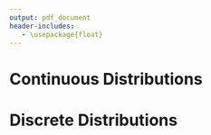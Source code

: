 ```yaml
---
output: pdf_document
header-includes:
   - \usepackage{float}
---
```


# Continuous Distributions

\begin{table}[H]
\begin{tabular}{l l l l l}
\hline
Distribution & pdf & Mean & Variance & \texttt{R} function \\
\hline
Beta$(\alpha, \beta)$ & $\frac{\Gamma(\alpha + \beta)}{\Gamma(\alpha)\Gamma(\beta)}x^{\alpha - 1}(1 - x)^{\beta - 1}; x \in [0, 1]; \alpha > 0, \beta > 0$ & $\frac{\alpha}{\alpha + \beta}$ & $\frac{\alpha\beta}{(\alpha + \beta)^2(\alpha + \beta + 1)}$ & \texttt{rbeta}\\[10pt]
Gamma$(\alpha, \beta)$ & $\frac{\beta^\alpha}{\Gamma(\alpha)}x^{\alpha - 1}e^{-\beta x}; x > 0; \alpha > 0; \beta > 0$& $\frac{\alpha}{\beta}$& $\frac{\alpha}{\beta^2}$& \texttt{rgamma}\\[10pt]
Exponential$(\lambda)$ & $\lambda e^{-\lambda x}; x \ge 0; \lambda > 0$& $\frac{1}{\lambda}$ & $\frac{1}{\lambda^2}$ & \texttt{rexp}\\[10pt]
Normal$(\mu, \sigma^2)$ & $\frac{1}{\sqrt{2\pi\sigma^2}}e^{-\frac{(x - \mu)^2}{2\sigma^2}}; x \in \mathbb{R}; \mu \in \mathbb{R}; \sigma^2 > 0$& $\mu$& $\sigma^2$& \texttt{rnorm}\\[10pt]
Uniform$(a, b)$ & $\frac{1}{b - a}; x \in [a, b]; -\infty < a < b < \infty$& $\frac{1}{2}(a + b)$& $\frac{1}{12}(b - a)^2$& \texttt{runif}\\[10pt]
\end{tabular}
\end{table}

# Discrete Distributions

\begin{table}[H]
\begin{tabular}{l l l l l}
\hline
Distribution & pmf & Mean & Variance & \texttt{R} function \\
\hline
Bernoulli$(p)$ & $p^x(1-p)^{1-x}; x \in \{0,1\}; p \in [0,1]$& $p$& $p(1-p)$& \texttt{rbinom(size = 1)}\\[10pt]
Binomial$(n, p)$ & ${n\choose x} p^x(1-p)^{n - x}; x \in \{0, 1, \dots, n\}; p \in [0, 1]$& $np$& $np(1-p)$& \texttt{rbinom}\\[10pt]
Discrete Uniform$(N)$ & $\frac{1}{N}; x \in \{1, \dots, N\}; N \in \mathbb{N} $& $\frac{N + 1}{2}$ & $\frac{N^2 - 1}{12}$ & \texttt{sample}\\[10pt]
Geometric$(p)$ & $(1 - p)^{x-1}p; x \in \{1, 2, 3, \dots\}; p \in [0,1]$& $\frac{1}{p}$& $\frac{1-p}{p^2}$& \texttt{rgeom}\\[10pt]
Poisson$(\lambda)$ & $\frac{\lambda^{x}e^{-\lambda}}{x!}; x \in \{0, 1, 2, \dots\}; \lambda > 0$ & $\lambda$& $\lambda$& \texttt{rpois}\\[10pt]
\end{tabular}
\end{table}